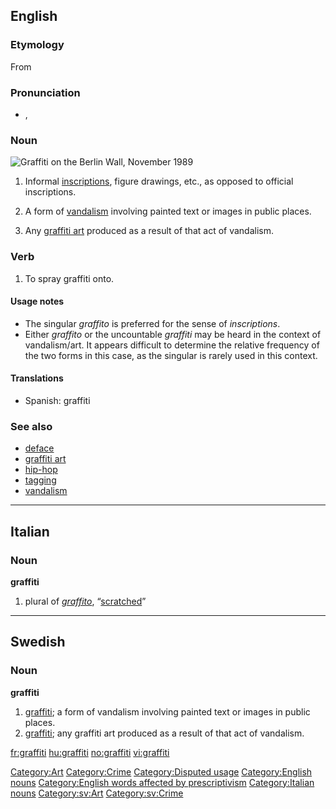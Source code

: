 {{wikipedia|dab=graffiti (disambiguation)|graffiti}}
==English==

{{wikipedia}}

===Etymology===
From {{etyl|it}} {{term|graffiti|lang=it}}

===Pronunciation===
* {{a|UK}} {{IPA|/ˈgɹəˌfiː.ti/}}, {{SAMPA|/"gr@%fi:.ti/}}

===Noun===
[[Image:Berlin-wall.jpg|thumb|right|Graffiti on the [[w:Berlin Wall|Berlin Wall]], November 1989]]
{{infl|en|noun|singular|[[graffito]] or graffiti|uncountable}}

# {{archaeology|countable}} Informal [[inscription]]s, figure drawings, etc., as opposed to official inscriptions.
# {{context|generally|uncountable}} A form of [[vandalism]] involving painted text or images in public places.
# {{context|generally|uncountable}} Any [[graffiti art]] produced as a result of that act of vandalism.

===Verb===
{{en-verb}}

# To spray graffiti onto.

====Usage notes====
{{unreferenced}}
* The singular ''graffito'' is preferred for the sense of ''inscriptions''.
* Either ''graffito'' or the uncountable ''graffiti'' may be heard in the context of vandalism/art.  It appears difficult to determine the relative frequency of the two forms in this case, as the singular is rarely used in this context.

====Translations====
* Spanish: graffiti {{m}}

===See also===
* [[deface]]
* [[graffiti art]]
* [[hip-hop]]<!-- graffiti is 1 or the 4 elements of hiphop, however the latter term is spelled -->
* [[tagging]]
* [[vandalism]]

[[Category:Art]]
[[Category:Crime]]
[[Category:Disputed usage]]
[[Category:English nouns]]
[[Category:English words affected by prescriptivism]]

----

==Italian==

===Noun===
'''graffiti'''

# plural of ''[[graffito]]'', “[[scratched]]”

[[Category:Italian nouns]]

----

==Swedish==

===Noun===
{{sv-noun-unc-irreg-c}}
'''graffiti''' {{c}}

# [[#English|graffiti]]; a form of vandalism involving painted text or images in public places.
# [[#English|graffiti]]; any graffiti art produced as a result of that act of vandalism.

[[Category:sv:Art]]
[[Category:sv:Crime]]

[[fr:graffiti]]
[[hu:graffiti]]
[[no:graffiti]]
[[vi:graffiti]]